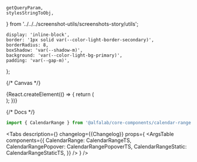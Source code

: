 

    getQueryParam,
    stylesStringToObj,
} from '../../../screenshot-utils/screenshots-story/utils';

<Meta title='Components/CalendarRange' component={CalendarRange} id='CalendarRange' />

    display: 'inline-block',
    border: '1px solid var(--color-light-border-secondary)',
    borderRadius: 8,
    boxShadow: 'var(--shadow-m)',
    background: 'var(--color-light-bg-primary)',
    padding: 'var(--gap-m)',
};

{/* Canvas */}

<Story name='CalendarRange'>
    {React.createElement(() => {
        return (
            <div style={stylesStringToObj(getQueryParam('wrapperStyles'))}>
                <div style={WRAPPER_STYLES}>
                    <CalendarRange
                        defaultMonth={new Date('2022-03-01')}
                        calendarPosition={select(
                            'calendarPosition',
                            ['static', 'popover'],
                            'static',
                        )}
                    />
                </div>
            </div>
        );
    })}
</Story>

{/* Docs */}

<ComponentHeader
    name='CalendarRange'
    version={packageJson.version}
    package='@alfalab/core-components/calendar-range'
    design='https://www.figma.com/file/cdNnkh2QdxuvYLrBm4cubM/Web-%3A%3A-Core-Default-Components?node-id=7935%3A48591'
/>

```jsx
import { CalendarRange } from '@alfalab/core-components/calendar-range';
```

<Tabs
    description={<Description />}
    changelog={<Markdown>{Changelog}</Markdown>}
    props={
        <ArgsTable
            components={{
                CalendarRange: CalendarRangeTS,
                CalendarRangePopover: CalendarRangePopoverTS,
                CalendarRangeStatic: CalendarRangeStaticTS,
            }}
        />
    }
/>
